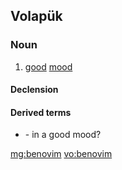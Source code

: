 ==Volapük==

===Noun===
{{vo-noun}}

# [[good]] [[mood]]

====Declension====
{{vo-decl-noun}}

====Derived terms====
* {{l|vo|benovimo}} - in a good mood?

[[mg:benovim]]
[[vo:benovim]]